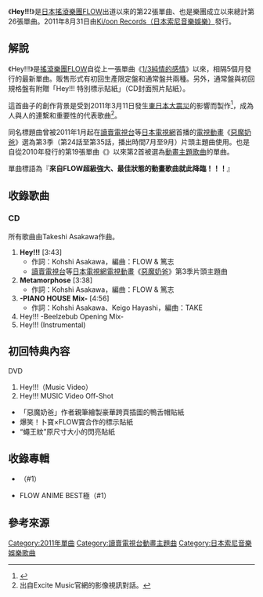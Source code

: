 {{Infobox Single
| Name           = Hey!!!
| Artist         = [[FLOW_(樂團)|FLOW]]
| Album          = {{link-ja|BLACK & WHITE|BLACK & WHITE}}
| A-side         = 
| B-side         = Metamorphose<br/>COLORS -PIANO HOUSE Mix-
| Released       = 2011年8月31日
| Format         = [[單曲|12cm單曲]]
| Recorded       = 2011年<br />{{JPN}}
| Genre          = [[搖滾樂|搖滾]] 
| Length         = 17分28秒
| Label          = [[日本索尼音樂娛樂|Ki/oon Records]]
| Writer         = Kohshi Asakawa（作詞#1、#2）<br />Takeshi Asakawa（作曲#1、#2）
| Producer       = 
| Certification  = 
| Chart position = * 第23名<small>（[[Oricon公信榜|Oricon]]）</small>
* 上榜2次<small>（Oricon）</small>
* 第25名<small>（[[告示牌_(雜誌)|Billboard Japan Hot Singles Sales]]）</small><ref name="Billboard">2011年9月12日的資料。</ref>
* 第6名<small>（Billboard Japan Hot Animation）</small><ref name="Billboard"/>
| Last single    = [[1/3純情的感情#FLOW單曲|1/3純情的感情]]<br />（2011年）
| This single    = '''Hey!!!'''<br />（2011年）
| Next single    = {{link-ja|Rock Climbers|ロッククライマーズ}}<br />（2012年）
| Misc           = 
}}
《'''Hey!!!'''》是[[日本|日本]][[搖滾樂|搖滾樂團]][[FLOW_(樂團)|FLOW]]出道以來的第22張單曲、也是樂團成立以來總計第26張單曲。2011年8月31日由[[日本索尼音樂娛樂|Ki/oon Records（日本索尼音樂娛樂）]]發行。

== 解說 ==
《Hey!!!》是[[搖滾樂|搖滾樂團]][[FLOW_(樂團)|FLOW]]自從上一張單曲《[[1/3純情的感情#FLOW單曲|1/3純情的感情]]》以來，相隔5個月發行的最新單曲。販售形式有初回生產限定盤和通常盤共兩種。另外，通常盤與初回規格盤有附贈「Hey!!! 特別標示貼紙」（CD封面照片貼紙）。

這首曲子的創作背景是受到2011年3月11日發生[[東日本大震災|東日本大震災]]的影響而製作<ref>{{Cite news|date=2011-09-01|url=http://www.excite.co.jp/music/close_up/1108_flow/|script-title=ja:FLOWからの元気でハッピーな一枚|publisher=[[Excite_Japan|Excite Music]]|accessdate=2017-02-07|language=ja|archive-date=2014-02-19|archive-url=https://web.archive.org/web/20140219162432/http://www.excite.co.jp/music/close_up/1108_flow/|dead-url=no}}</ref>，成為人與人的連繫和重要性的代表歌曲<ref>出自Excite Music官網的影像視訊對話。</ref>。

同名標題曲曾被2011年1月起在[[讀賣電視台|讀賣電視台]]等[[日本電視網協議會|日本電視網]]首播的[[電視動畫|電視動畫]]《[[惡魔奶爸|惡魔奶爸]]》選為第3季（第24話至第35話，播出時間7月至9月）片頭主題曲使用。也是自從2010年發行的第19張單曲《{{link-ja|CALLING (FLOW歌曲)|CALLING (FLOWの曲)|CALLING}}》以來第2首被選為[[動畫歌曲|動畫主題歌曲]]的單曲。

單曲標語為『'''來自FLOW超級強大、最佳狀態的動畫歌曲就此降臨！！！'''』

== 收錄歌曲 ==
=== CD ===
所有歌曲由Takeshi Asakawa作曲。
# '''Hey!!!''' [3:43]
#* 作詞：Kohshi Asakawa，編曲：FLOW & 篤志
#* [[讀賣電視台|讀賣電視台]]等[[日本電視網協議會|日本電視網]][[電視動畫|電視動畫]]《[[惡魔奶爸|惡魔奶爸]]》第3季片頭主題曲
# '''Metamorphose''' [3:38]
#* 作詞：Kohshi Asakawa，編曲：FLOW & 篤志
# '''{{link-ja|COLORS (FLOW歌曲)|COLORS (FLOWの曲)|COLORS}} -PIANO HOUSE Mix-''' [4:56]
#* 作詞：Kohshi Asakawa、Keigo Hayashi，編曲：TAKE
# Hey!!! -Beelzebub Opening Mix-
# Hey!!! (Instrumental)

== 初回特典內容 ==
; DVD
# Hey!!!（Music Video）
# Hey!!! MUSIC Video Off-Shot
* 「惡魔奶爸」作者親筆繪製豪華跨頁插圖的鴨舌帽貼紙
* 爆笑！卜寶×FLOW寶合作的標示貼紙
* “蠅王紋”原尺寸大小的閃亮貼紙

== 收錄專輯 ==
* {{link-ja|BLACK & WHITE|BLACK & WHITE}}（#1）
* FLOW ANIME BEST極（#1）

== 參考來源 ==
{{reflist}}

{{DEFAULTSORT:Hey!!!}}
[[Category:2011年單曲|Category:2011年單曲]]
[[Category:讀賣電視台動畫主題曲|Category:讀賣電視台動畫主題曲]]
[[Category:日本索尼音樂娛樂歌曲|Category:日本索尼音樂娛樂歌曲]]